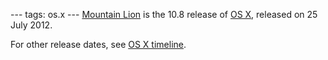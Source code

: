 ---
tags: os.x
---
[[Mountain Lion]] is the 10.8 release of [[OS X]], released on 25 July 2012.

For other release dates, see [[OS X timeline]].
